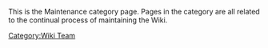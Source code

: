{{Category Navigation}}

This is the Maintenance category page.  Pages in the category are all related to the continual process of maintaining the Wiki.

[[Category:Wiki Team]]